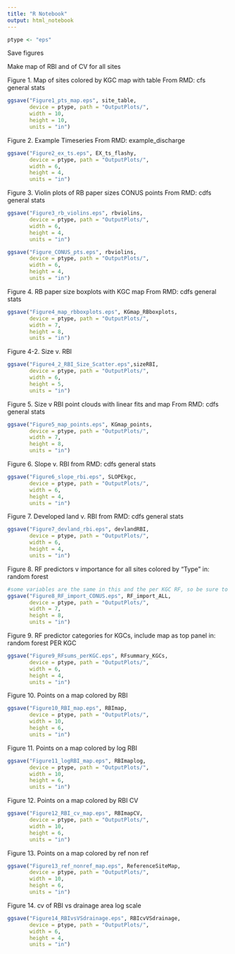 ```yaml
---
title: "R Notebook"
output: html_notebook
---
```

```r
ptype <- "eps"
```

Save figures

Make map of RBI and of CV for all sites

Figure 1. Map of sites colored by KGC map with table
From RMD: cfs general stats
```r
ggsave("Figure1_pts_map.eps", site_table, 
       device = ptype, path = "OutputPlots/",
       width = 10,
       height = 10,
       units = "in")
```

Figure 2. Example Timeseries
From RMD: example_discharge
```r
ggsave("Figure2_ex_ts.eps", EX_ts_flashy, 
       device = ptype, path = "OutputPlots/",
       width = 6,
       height = 4,
       units = "in")
```

Figure 3. Violin plots of RB paper sizes
CONUS points
From RMD: cdfs general stats
```r
ggsave("Figure3_rb_violins.eps", rbviolins, 
       device = ptype, path = "OutputPlots/",
       width = 6,
       height = 4,
       units = "in")

ggsave("Figure_CONUS_pts.eps", rbviolins, 
       device = ptype, path = "OutputPlots/",
       width = 6,
       height = 4,
       units = "in")
```

Figure 4. RB paper size boxplots with KGC map
From RMD: cdfs general stats
```r
ggsave("Figure4_map_rbboxplots.eps", KGmap_RBboxplots, 
       device = ptype, path = "OutputPlots/",
       width = 7,
       height = 8,
       units = "in")
```
Figure 4-2. Size v. RBI
```r
ggsave("Figure4_2_RBI_Size_Scatter.eps",sizeRBI, 
       device = ptype, path = "OutputPlots/",
       width = 6,
       height = 5,
       units = "in")
```


Figure 5. Size v RBI point clouds with linear fits and map
From RMD: cdfs general stats
```r
ggsave("Figure5_map_points.eps", KGmap_points, 
       device = ptype, path = "OutputPlots/",
       width = 7,
       height = 8,
       units = "in")
```

Figure 6. Slope v. RBI
from RMD: cdfs general stats
```r
ggsave("Figure6_slope_rbi.eps", SLOPEkgc, 
       device = ptype, path = "OutputPlots/",
       width = 6,
       height = 4,
       units = "in")
```

Figure 7. Developed land v. RBI
from RMD: cdfs general stats
```r
ggsave("Figure7_devland_rbi.eps", devlandRBI, 
       device = ptype, path = "OutputPlots/",
       width = 6,
       height = 4,
       units = "in")
```

Figure 8. RF predictors v importance for all sites colored by "Type"
in: random forest
```r
#some variables are the same in this and the per KGC RF, so be sure to re-run
ggsave("Figure8_RF_import_CONUS.eps", RF_import_ALL, 
       device = ptype, path = "OutputPlots/",
       width = 7,
       height = 8,
       units = "in")
```

Figure 9. RF predictor categories for KGCs, include map as top panel
in: random forest PER KGC
```r
ggsave("Figure9_RFsums_perKGC.eps", RFsummary_KGCs, 
       device = ptype, path = "OutputPlots/",
       width = 6,
       height = 4,
       units = "in")
```

Figure 10. Points on a map colored by RBI
```r
ggsave("Figure10_RBI_map.eps", RBImap, 
       device = ptype, path = "OutputPlots/",
       width = 10,
       height = 6,
       units = "in")
```

Figure 11. Points on a map colored by log RBI
```r
ggsave("Figure11_logRBI_map.eps", RBImaplog, 
       device = ptype, path = "OutputPlots/",
       width = 10,
       height = 6,
       units = "in")
```

Figure 12. Points on a map colored by RBI CV
```r
ggsave("Figure12_RBI_cv_map.eps", RBImapCV, 
       device = ptype, path = "OutputPlots/",
       width = 10,
       height = 6,
       units = "in")
```

Figure 13. Points on a map colored by ref non ref
```r
ggsave("Figure13_ref_nonref_map.eps", ReferenceSiteMap, 
       device = ptype, path = "OutputPlots/",
       width = 10,
       height = 6,
       units = "in")
```

Figure 14. cv of RBI vs drainage area log scale
```r
ggsave("Figure14_RBIvsVSdrainage.eps", RBIcvVSdrainage, 
       device = ptype, path = "OutputPlots/",
       width = 6,
       height = 4,
       units = "in")
```